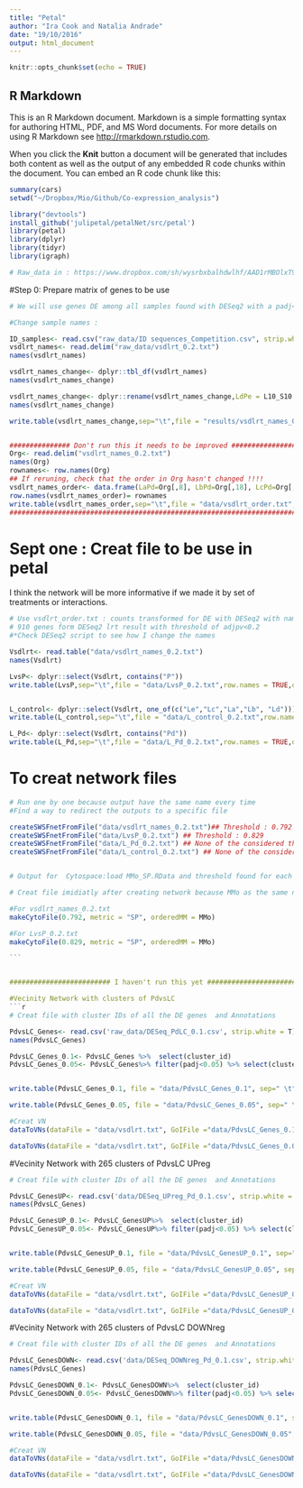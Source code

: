 ```yaml
---
title: "Petal"
author: "Ira Cook and Natalia Andrade"
date: "19/10/2016"
output: html_document
---
```


```r
knitr::opts_chunk$set(echo = TRUE)
```

## R Markdown

This is an R Markdown document. Markdown is a simple formatting syntax for authoring HTML, PDF, and MS Word documents. For more details on using R Markdown see <http://rmarkdown.rstudio.com>.

When you click the **Knit** button a document will be generated that includes both content as well as the output of any embedded R code chunks within the document. You can embed an R code chunk like this:

```r
summary(cars)
setwd("~/Dropbox/Mio/Github/Co-expression_analysis") 

library("devtools")
install_github('julipetal/petalNet/src/petal')
library(petal)
library(dplyr)
library(tidyr)
library(igraph)

# Raw_data in : https://www.dropbox.com/sh/wysrbxbalhdwlhf/AAD1rMBOlxT9gjGFP9Fa-yUBa?dl=0
```

#Step 0: Prepare matrix of genes to be use
```r
# We will use genes DE among all samples found with DESeq2 with a padj<0.2 threshold

#Change sample names :

ID_samples<- read.csv("raw_data/ID sequences_Competition.csv", strip.white = TRUE)
vsdlrt_names<- read.delim("raw_data/vsdlrt_0.2.txt")
names(vsdlrt_names)

vsdlrt_names_change<- dplyr::tbl_df(vsdlrt_names)
names(vsdlrt_names_change)

vsdlrt_names_change<- dplyr::rename(vsdlrt_names_change,LdPe = L10_S10.bam, LdPf= L11_S11.bam, LdPd= L12_S12.bam, LePe= L13_S13.bam, Le= L14_S14.bam, LePf=L15_S15.bam, LePd= L16_S16.bam, LcPe= L17_S10.bam, Lc= L18_S11.bam, LcPf= L19_S12.bam, LaPd= L1_S1.bam, LcPd= L20_S13.bam, La= L2_S2.bam, LaPf=L3_S3.bam, LaPe= L4_S4.bam, Lb= L5_S5.bam, LbPe=  L6_S6.bam, LbPd= L7_S7.bam, LbPf= L8_S8.bam, Ld= L9_S9.bam)
names(vsdlrt_names_change)

write.table(vsdlrt_names_change,sep="\t",file = "results/vsdlrt_names_0.2.txt",row.names = TRUE,quote = FALSE)


############### Don't run this it needs to be improved ################################
Org<- read.delim("vsdlrt_names_0.2.txt")
names(Org)
rownames<- row.names(Org)
## If reruning, check that the order in Org hasn't changed !!!!
vsdlrt_names_order<- data.frame(LaPd=Org[,8], LbPd=Org[,18], LcPd=Org[,12], LdPd=Org[,3], LePd=Org[,7], LaPe=Org[,15], LbPe=Org[,17],LcPe=Org[,8], LdPe=Org[,1], LePe=Org[,4], LaPf=Org[,14], LbPf=Org[,19], LcPf=Org[,10], LdPf=Org[,2], LePf=Org[,6], La=Org[,13], Lb=Org[,16], Lc=Org[,9], Ld=Org[,20],Le=Org[,5])
row.names(vsdlrt_names_order)= rownames
write.table(vsdlrt_names_order,sep="\t",file = "data/vsdlrt_order.txt",row.names = TRUE,quote = FALSE)
#################################################################################################
```

# Sept one : Creat file to be use in petal
I think the network will be more informative if we made it by set of treatments or interactions.
```r
# Use vsdlrt_order.txt : counts transformed for DE with DESeq2 with names that make more sense 
# 910 genes form DESeq2 lrt result with threshold of adjpv<0.2 
#*Check DESeq2 script to see how I change the names

Vsdlrt<- read.table("data/vsdlrt_names_0.2.txt")
names(Vsdlrt)

LvsP<- dplyr::select(Vsdlrt, contains("P"))
write.table(LvsP,sep="\t",file = "data/LvsP_0.2.txt",row.names = TRUE,quote = FALSE)


L_control<- dplyr::select(Vsdlrt, one_of(c("Le","Lc","La","Lb", "Ld")))
write.table(L_control,sep="\t",file = "data/L_control_0.2.txt",row.names = TRUE,quote = FALSE)

L_Pd<- dplyr::select(Vsdlrt, contains("Pd"))
write.table(L_Pd,sep="\t",file = "data/L_Pd_0.2.txt",row.names = TRUE,quote = FALSE)


```

# To creat network files
````r
# Run one by one because output have the same name every time
#Find a way to redirect the outputs to a specific file

createSWSFnetFromFile("data/vsdlrt_names_0.2.txt")## Threshold : 0.792
createSWSFnetFromFile("data/LvsP_0.2.txt") ## Threshold : 0.829
createSWSFnetFromFile("data/L_Pd_0.2.txt") ## None of the considered thresholds produce a scale-free and small-world network
createSWSFnetFromFile("data/L_control_0.2.txt") ## None of the considered thresholds produce a scale-free and small-world network


# Output for  Cytospace:load MMo_SP.RData and threshold found for each network.

# Creat file imidiatly after creating network because MMo as the same name for any network.

#For vsdlrt_names_0.2.txt
makeCytoFile(0.792, metric = "SP", orderedMM = MMo)

#For LvsP_0.2.txt
makeCytoFile(0.829, metric = "SP", orderedMM = MMo)

``` 


######################### I haven't run this yet #################################

#Vecinity Network with clusters of PdvsLC
```r
# Creat file with cluster IDs of all the DE genes  and Annotations

PdvsLC_Genes<- read.csv('raw_data/DESeq_PdLC_0.1.csv', strip.white = T)
names(PdvsLC_Genes)

PdvsLC_Genes_0.1<- PdvsLC_Genes %>%  select(cluster_id) 
PdvsLC_Genes_0.05<- PdvsLC_Genes%>% filter(padj<0.05) %>% select(cluster_id) 


write.table(PdvsLC_Genes_0.1, file = "data/PdvsLC_Genes_0.1", sep=" \t")

write.table(PdvsLC_Genes_0.05, file = "data/PdvsLC_Genes_0.05", sep=" \t")

#Creat VN 
dataToVNs(dataFile = "data/vsdlrt.txt", GoIFile ="data/PdvsLC_Genes_0.1")

dataToVNs(dataFile = "data/vsdlrt.txt", GoIFile ="data/PdvsLC_Genes_0.05")

````
#Vecinity Network with 265  clusters of PdvsLC UPreg
```r
# Creat file with cluster IDs of all the DE genes  and Annotations

PdvsLC_GenesUP<- read.csv('data/DESeq_UPreg_Pd_0.1.csv', strip.white = T)
names(PdvsLC_Genes)

PdvsLC_GenesUP_0.1<- PdvsLC_GenesUP%>%  select(cluster_id) 
PdvsLC_GenesUP_0.05<- PdvsLC_GenesUP%>% filter(padj<0.05) %>% select(cluster_id) 


write.table(PdvsLC_GenesUP_0.1, file = "data/PdvsLC_GenesUP_0.1", sep=" \t")

write.table(PdvsLC_GenesUP_0.05, file = "data/PdvsLC_GenesUP_0.05", sep=" \t")

#Creat VN 
dataToVNs(dataFile = "data/vsdlrt.txt", GoIFile ="data/PdvsLC_GenesUP_0.1")

dataToVNs(dataFile = "data/vsdlrt.txt", GoIFile ="data/PdvsLC_GenesUP_0.05")


````
#Vecinity Network with 265  clusters of PdvsLC DOWNreg
```r
# Creat file with cluster IDs of all the DE genes  and Annotations

PdvsLC_GenesDOWN<- read.csv('data/DESeq_DOWNreg_Pd_0.1.csv', strip.white = T)
names(PdvsLC_Genes)

PdvsLC_GenesDOWN_0.1<- PdvsLC_GenesDOWN%>%  select(cluster_id) 
PdvsLC_GenesDOWN_0.05<- PdvsLC_GenesDOWN%>% filter(padj<0.05) %>% select(cluster_id) 


write.table(PdvsLC_GenesDOWN_0.1, file = "data/PdvsLC_GenesDOWN_0.1", sep=" \t")

write.table(PdvsLC_GenesDOWN_0.05, file = "data/PdvsLC_GenesDOWN_0.05", sep=" \t")

#Creat VN 
dataToVNs(dataFile = "data/vsdlrt.txt", GoIFile ="data/PdvsLC_GenesDOWN_0.1")

dataToVNs(dataFile = "data/vsdlrt.txt", GoIFile ="data/PdvsLC_GenesDOWN_0.05")


````
